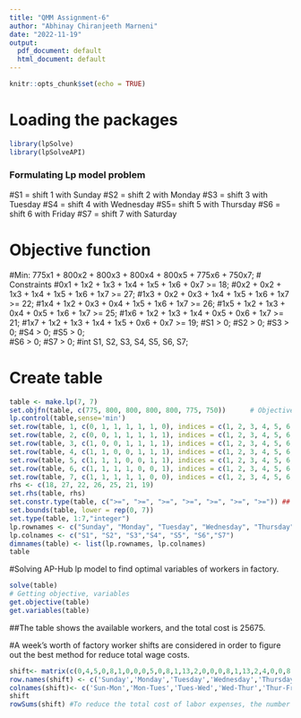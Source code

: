 ---
title: "QMM Assignment-6"
author: "Abhinay Chiranjeeth Marneni"
date: "2022-11-19"
output:
  pdf_document: default
  html_document: default
---

```{r setup, include=FALSE}
knitr::opts_chunk$set(echo = TRUE)
```

# Loading the packages
```{r}
library(lpSolve)
library(lpSolveAPI)
```

### Formulating Lp model problem
#S1 = shift 1 with Sunday 
#S2 = shift 2 with Monday 
#S3 = shift 3 with Tuesday 
#S4 = shift 4 with Wednesday 
#S5=  shift 5 with Thursday 
#S6 = shift 6 with Friday 
#S7 = shift 7 with Saturday 

# Objective function 
#Min: 775x1 + 800x2 + 800x3 + 800x4 + 800x5 + 775x6 + 750x7;
# Constraints 
#0x1 + 1x2 + 1x3 + 1x4 + 1x5 + 1x6 + 0x7 >= 18;
#0x2 + 0x2 + 1x3 + 1x4 + 1x5 + 1x6 + 1x7 >= 27;
#1x3 + 0x2 + 0x3 + 1x4 + 1x5 + 1x6 + 1x7 >= 22;
#1x4 + 1x2 + 0x3 + 0x4 + 1x5 + 1x6 + 1x7 >= 26;
#1x5 + 1x2 + 1x3 + 0x4 + 0x5 + 1x6 + 1x7 >= 25;
#1x6 + 1x2 + 1x3 + 1x4 + 0x5 + 0x6 + 1x7 >= 21;
#1x7 + 1x2 + 1x3 + 1x4 + 1x5 + 0x6 + 0x7 >= 19;
#S1 > 0;
#S2 > 0;
#S3 > 0;
#S4 > 0;
#S5 > 0;  
#S6 > 0;
#S7 > 0;
#int S1, S2, S3, S4, S5, S6, S7;

# Create table
```{r}
table <- make.lp(7, 7)
set.objfn(table, c(775, 800, 800, 800, 800, 775, 750))      # Objective function 
lp.control(table,sense='min')
set.row(table, 1, c(0, 1, 1, 1, 1, 1, 0), indices = c(1, 2, 3, 4, 5, 6, 7)) # Set LHS and RHS
set.row(table, 2, c(0, 0, 1, 1, 1, 1, 1), indices = c(1, 2, 3, 4, 5, 6, 7))
set.row(table, 3, c(1, 0, 0, 1, 1, 1, 1), indices = c(1, 2, 3, 4, 5, 6, 7))
set.row(table, 4, c(1, 1, 0, 0, 1, 1, 1), indices = c(1, 2, 3, 4, 5, 6, 7))
set.row(table, 5, c(1, 1, 1, 0, 0, 1, 1), indices = c(1, 2, 3, 4, 5, 6, 7))
set.row(table, 6, c(1, 1, 1, 1, 0, 0, 1), indices = c(1, 2, 3, 4, 5, 6, 7))
set.row(table, 7, c(1, 1, 1, 1, 1, 0, 0), indices = c(1, 2, 3, 4, 5, 6, 7))
rhs <- c(18, 27, 22, 26, 25, 21, 19)
set.rhs(table, rhs)
set.constr.type(table, c(">=", ">=", ">=", ">=", ">=", ">=", ">=")) ## constraint and variables
set.bounds(table, lower = rep(0, 7))
set.type(table, 1:7,"integer")
lp.rownames <- c("Sunday", "Monday", "Tuesday", "Wednesday", "Thursday", "Friday", "Saturday")
lp.colnames <- c("S1", "S2", "S3","S4", "S5", "S6","S7")
dimnames(table) <- list(lp.rownames, lp.colnames)
table
```

#Solving AP-Hub lp model to find optimal variables of workers in factory.

```{r}
solve(table)
# Getting objective, variables
get.objective(table)
get.variables(table)
```
##The table shows the available workers, and the total cost is 25675.

#A week's worth of factory worker shifts are considered in order to figure out the best method for reduce total wage costs.
```{r}
shift<- matrix(c(0,4,5,0,8,1,0,0,0,5,0,8,1,13,2,0,0,0,8,1,13,2,4,0,0,8,1,13,2,4,5,0,0,1,13,2,3,4,0,0,0,13,2,4,5,0,8,0,0), ncol=7,byrow=TRUE)
row.names(shift) <- c('Sunday','Monday','Tuesday','Wednesday','Thursday','Friday','Saturday')
colnames(shift)<- c('Sun-Mon','Mon-Tues','Tues-Wed','Wed-Thur','Thur-Fri','Fri-Sat','Sat-Sun')
shift
rowSums(shift) #To reduce the total cost of labor expenses, the number of workers should be distributed according to each                      day's scheduled shift.
```